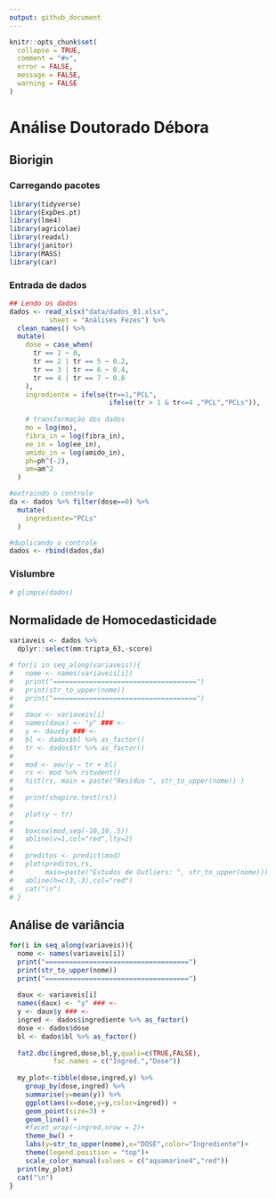 ```yaml
---
output: github_document
---
```


<!-- README.md is generated from README.Rmd. Please edit that file -->

```r
knitr::opts_chunk$set(
  collapse = TRUE,
  comment = "#>",
  error = FALSE,
  message = FALSE,
  warning = FALSE
)
```

# Análise Doutorado Débora

## Biorigin

### Carregando pacotes
```r
library(tidyverse)
library(ExpDes.pt)
library(lme4)
library(agricolae)
library(readxl)
library(janitor)
library(MASS)
library(car)
```

### Entrada de dados
```r
## Lendo os dados
dados <- read_xlsx("data/dados_01.xlsx",
          sheet = "Análises Fezes") %>% 
  clean_names() %>% 
  mutate(
    dose = case_when(
      tr == 1 ~ 0,
      tr == 2 | tr == 5 ~ 0.2,
      tr == 3 | tr == 6 ~ 0.4,
      tr == 4 | tr == 7 ~ 0.8
    ),
    ingrediente = ifelse(tr==1,"PCL",
                         ifelse(tr > 1 & tr<=4 ,"PCL","PCLs")),
    
    # transformação dos dados
    mo = log(mo),
    fibra_in = log(fibra_in),
    ee_in = log(ee_in),
    amido_in = log(amido_in),
    ph=ph^(-2),
    am=am^2
  )

#extraindo o controle
da <- dados %>% filter(dose==0) %>% 
  mutate(
    ingrediente="PCLs"
  )

#duplicando o controle
dados <- rbind(dados,da)
```


### Vislumbre
```r
# glimpse(dados)
```
## Normalidade de Homocedasticidade

```r
variaveis <- dados %>% 
  dplyr::select(mm:tripta_63,-score)

# for(i in seq_along(variaveis)){
#   nome <- names(variaveis[i])
#   print("====================================")
#   print(str_to_upper(nome))
#   print("====================================")
#   
#   daux <- variaveis[i]
#   names(daux) <- "y" ### <-
#   y <- daux$y ### <- 
#   bl <- dados$bl %>% as_factor()
#   tr <- dados$tr %>% as_factor()
#   
#   mod <- aov(y ~ tr + bl)
#   rs <- mod %>% rstudent()
#   hist(rs, main = paste("Resíduo ", str_to_upper(nome)) )
#   
#   print(shapiro.test(rs))
#   
#   plot(y ~ tr)
#   
#   boxcox(mod,seq(-10,10,.5))
#   abline(v=1,col="red",lty=2)
#   
#   preditos <- predict(mod)
#   plot(preditos,rs,
#        main=paste("Estudos de Outliers: ", str_to_upper(nome)))
#   abline(h=c(3,-3),col="red")
#   cat("\n")
# }
```



## Análise de variância

```r
for(i in seq_along(variaveis)){
  nome <- names(variaveis[i])
  print("====================================")
  print(str_to_upper(nome))
  print("====================================")
  
  daux <- variaveis[i]
  names(daux) <- "y" ### <-
  y <- daux$y ### <- 
  ingred <- dados$ingrediente %>% as_factor()
  dose <- dados$dose
  bl <- dados$bl %>% as_factor()
  
  fat2.dbc(ingred,dose,bl,y,quali=c(TRUE,FALSE),
           fac.names = c("Ingred.","Dose"))
  
  my_plot<-tibble(dose,ingred,y) %>%
    group_by(dose,ingred) %>% 
    summarise(y=mean(y)) %>% 
    ggplot(aes(x=dose,y=y,color=ingred)) +
    geom_point(size=3) +
    geom_line() +
    #facet_wrap(~ingred,nrow = 2)+
    theme_bw() +
    labs(y=str_to_upper(nome),x="DOSE",color="Ingrediente")+
    theme(legend.position = "top")+
    scale_color_manual(values = c("aquamarine4","red")) 
  print(my_plot)
  cat("\n")
}
```







